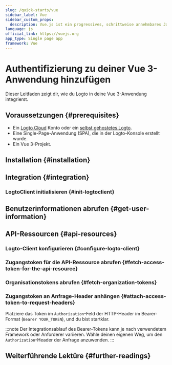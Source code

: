 ```yaml
---
slug: /quick-starts/vue
sidebar_label: Vue
sidebar_custom_props:
  description: Vue.js ist ein progressives, schrittweise annehmbares JavaScript-Framework zum Erstellen von Benutzeroberflächen im Web.
language: js
official_link: https://vuejs.org
app_type: Single page app
framework: Vue
---
```




# Authentifizierung zu deiner Vue 3-Anwendung hinzufügen

Dieser Leitfaden zeigt dir, wie du Logto in deine Vue 3-Anwendung integrierst.

<GuideTip />

## Voraussetzungen \{#prerequisites}

- Ein [Logto Cloud](https://cloud.logto.io) Konto oder ein [selbst gehostetes Logto](/introduction/set-up-logto-oss).
- Eine Single-Page-Anwendung (SPA), die in der Logto-Konsole erstellt wurde.
- Ein Vue 3-Projekt.

## Installation \{#installation}

<Installation />

## Integration \{#integration}

### LogtoClient initialisieren \{#init-logtoclient}

<InitClient />

<ImplementSignInAndSignOut />

<Checkpoint />

## Benutzerinformationen abrufen \{#get-user-information}

<GetUserInformation />

## API-Ressourcen \{#api-resources}

<ApiResourcesDescription />

### Logto-Client konfigurieren \{#configure-logto-client}

<ConfigApiResources />

### Zugangstoken für die API-Ressource abrufen \{#fetch-access-token-for-the-api-resource}

<FetchAccessTokenForApiResources />

### Organisationstokens abrufen \{#fetch-organization-tokens}

<FetchOrganizationTokenForUser />

### Zugangstoken an Anfrage-Header anhängen \{#attach-access-token-to-request-headers}

Platziere das Token im `Authorization`-Feld der HTTP-Header im Bearer-Format (`Bearer YOUR_TOKEN`), und du bist startklar.

:::note
Der Integrationsablauf des Bearer-Tokens kann je nach verwendetem Framework oder Anforderer variieren. Wähle deinen eigenen Weg, um den `Authorization`-Header der Anfrage anzuwenden.
:::

## Weiterführende Lektüre \{#further-readings}

<FurtherReadings />

